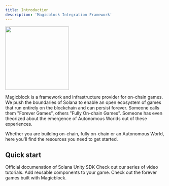 ```yaml
---
title: Introduction
description: 'Magicblock Integration Framework'
---
```


<img height="200" src="/images/Magicblock_framework.png" />

Magicblock is a framework and infrastructure provider for on-chain games. We push the boundaries of Solana to enable an open ecosystem of games that run entirely on the blockchain and can persist forever. Someone calls them "Forever Games", others "Fully On-chain Games". Someone has even theorized about the emergence of Autonomous Worlds out of these experiences.

Whether you are building on-chain, fully on-chain or an Autonomous World, here you'll find the resources you need to get started. 

## Quick start 

<CardGroup cols={2}>
  <Card
    title="Solana Unity SDK"
    icon="screwdriver-wrench"
    href="https://assetstore.unity.com/packages/decentralization/infrastructure/solana-sdk-for-unity-246931"
  >
    Official documenation of Solana Unity SDK
  </Card>
  <Card
    title="Tutorials"
    icon="youtube"
    href="https://mintlify.com/docs/settings/global"
  >
    Check out our series of video tutorials.
  </Card>
  <Card
    title="Add Components"
    icon="code"
    href="https://mintlify.com/docs/components/accordion"
  >
    Add reusable components to your game.
  </Card>
  <Card
    title="Get Inspiration"
    icon="stars"
    href="https://mintlify.com/showcase"
  >
    Check out the forever games built with Magicblock.
  </Card>
</CardGroup>
